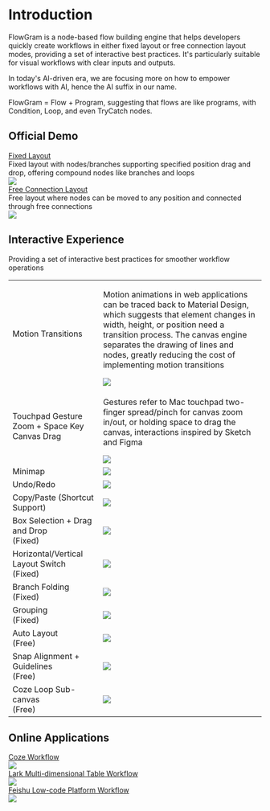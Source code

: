 # Introduction

FlowGram is a node-based flow building engine that helps developers quickly create workflows in either fixed layout or free connection layout modes, providing a set of interactive best practices. It's particularly suitable for visual workflows with clear inputs and outputs.

In today's AI-driven era, we are focusing more on how to empower workflows with AI, hence the AI suffix in our name.

<div className="rs-highlight">
  FlowGram = Flow + Program, suggesting that flows are like programs, with Condition, Loop, and even TryCatch nodes.
</div>


## Official Demo


<div style={{marginTop: 16, display: 'flex', gap: 8 }}>
  <div>
    <div>
      <a className="rs-link" href="/examples/fixed-layout/fixed-feature-overview.html">
        Fixed Layout
      </a>
    </div>
    <div className="rs-tip" style={{ height: 54 }}>
      Fixed layout with nodes/branches supporting specified position drag and drop, offering compound nodes like branches and loops
    </div>
    <div>
      <img src="@/public/fixed-layout/fixed-layout-demo.gif"/>
    </div>
  </div>
  <div>
    <div>
      <a className="rs-link" href="/examples/free-layout/free-feature-overview.html">
        Free Connection Layout
      </a>
    </div>
    <div className="rs-tip" style={{ height: 54 }}>
      Free layout where nodes can be moved to any position and connected through free connections
    </div>
    <div>
      <img src="@/public/free-layout/free-layout-demo.gif"/>
    </div>
  </div>
</div>

## Interactive Experience

Providing a set of interactive best practices for smoother workflow operations

<table className="rs-table">
  <tr>
    <td>Motion Transitions</td>
    <td>
      <p>
        Motion animations in web applications can be traced back to Material Design, which suggests that element changes in width, height, or position need a transition process. The canvas engine separates the drawing of lines and nodes, greatly reducing the cost of implementing motion transitions
      </p>
      <div className="rs-center">
        <img src="@/public/common/motion.gif" />
      </div>
    </td>
  </tr>
  <tr>
    <td>Touchpad Gesture Zoom + Space Key Canvas Drag</td>
    <td>
      <p>
        Gestures refer to Mac touchpad two-finger spread/pinch for canvas zoom in/out, or holding space to drag the canvas, interactions inspired by Sketch and Figma
      </p>
      <div className="rs-center">
        <img src="@/public/common/touch-pad.gif"  />
      </div>
    </td>
  </tr>
  <tr>
    <td>Minimap</td>
    <td>
      <div className="rs-center">
        <img src="@/public/fixed-layout/minimap.gif"  />
      </div>
    </td>
  </tr>
  <tr>
    <td>Undo/Redo</td>
    <td>
      <div className="rs-center">
        <img src="@/public/fixed-layout/redo-undo.gif"  />
      </div>
    </td>
  </tr>
  <tr>
    <td>Copy/Paste (Shortcut Support)</td>
    <td>
      <div className="rs-center">
        <img src="@/public/fixed-layout/copypaste.gif"  />
      </div>
    </td>
  </tr>
  <tr>
    <td>
      <div>
        <div>Box Selection + Drag and Drop</div>
        <div>(Fixed)</div>
      </div>
    </td>
    <td>
      <div className="rs-center">
        <div className="rs-center">
          <img src="@/public/fixed-layout/dragdrop.gif"  />
        </div>
      </div>
    </td>
  </tr>
  <tr>
    <td>
      <div>Horizontal/Vertical Layout Switch</div>
      <div>(Fixed)</div>
    </td>
    <td>
      <div className="rs-center">
        <img src="@/public/fixed-layout/layout-change.gif"  />
      </div>
    </td>
  </tr>
  <tr>
    <td>
      <div>Branch Folding</div>
      <div>(Fixed)</div>
    </td>
    <td>
      <div className="rs-center">
        <img src="@/public/fixed-layout/fold.gif"  />
      </div>
    </td>
  </tr>
  <tr>
    <td>
      <div>Grouping</div>
      <div>(Fixed)</div>
    </td>
    <td>
      <div className="rs-center">
        <img src="@/public/fixed-layout/group.gif"  />
      </div>
    </td>
  </tr>
  <tr>
    <td>
      Auto Layout
      <div>(Free)</div>
    </td>
    <td>
      <div className="rs-center">
        <img src="@/public/free-layout/autolayout.gif"  />
      </div>
    </td>
  </tr>
  <tr>
    <td>
      Snap Alignment + Guidelines
      <div>(Free)</div>
    </td>
    <td>
      <div className="rs-center">
        <img src="@/public/free-layout/snap.gif"  />
      </div>
    </td>
  </tr>
  <tr>
    <td>
      Coze Loop Sub-canvas
      <div>(Free)</div>
    </td>
    <td>
      <div className="rs-center">
        <img src="@/public/free-layout/loop.gif"  />
      </div>
    </td>
  </tr>
</table>

## Online Applications

<div style={{marginTop: 16, display: 'flex', gap: 8 }}>
  <div>
    <div>
      <a className="rs-link" href="https://www.coze.com/open/docs/guides/workflow" target="_blank">
        Coze Workflow
      </a>
    </div>
    <div>
      <img src="@/public/ref-coze-en.png"/>
    </div>
  </div>
  <div>
    <a className="rs-link" href="https://www.feishu.cn/hc/en-US/articles/908751305974-overview-of-workflow-in-base" target="_blank" >
      Lark Multi-dimensional Table Workflow
    </a>
    <div>
      <img src="@/public/ref-bitable.png"/>
    </div>
  </div>
  <div>
    <a className="rs-link" href="https://ae.feishu.cn/hc/zh-CN/articles/120610822514" target="_blank" >
      Feishu Low-code Platform Workflow
    </a>
    <div>
      <img src="@/public/ref-apaas-en.png"/>
    </div>
  </div>
</div>
